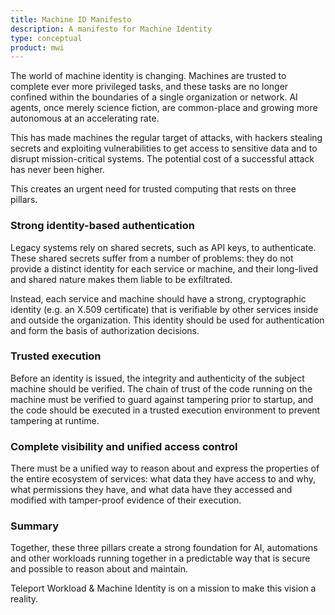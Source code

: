 ```yaml
---
title: Machine ID Manifesto
description: A manifesto for Machine Identity
type: conceptual
product: mwi
---
```


The world of machine identity is changing. Machines are trusted to complete
ever more privileged tasks, and these tasks are no longer confined within the
boundaries of a single organization or network. AI agents, once merely science
fiction, are common-place and growing more autonomous at an accelerating rate.

This has made machines the regular target of attacks, with hackers stealing
secrets and exploiting vulnerabilities to get access to sensitive data and to
disrupt mission-critical systems. The potential cost of a successful attack
has never been higher.

This creates an urgent need for trusted computing that rests on three pillars.

### Strong identity-based authentication

Legacy systems rely on shared secrets, such as API keys, to authenticate. These
shared secrets suffer from a number of problems: they do not provide a distinct
identity for each service or machine, and their long-lived and shared nature
makes them liable to be exfiltrated.

Instead, each service and machine should have a strong, cryptographic identity
(e.g. an X.509 certificate) that is verifiable by other services inside and
outside the organization. This identity should be used for authentication and
form the basis of authorization decisions.

### Trusted execution

Before an identity is issued, the integrity and authenticity of the subject
machine should be verified. The chain of trust of the code running on the
machine must be verified to guard against tampering prior to startup, and the
code should be executed in a trusted execution environment to prevent tampering
at runtime.

### Complete visibility and unified access control

There must be a unified way to reason about and express the properties of the
entire ecosystem of services: what data they have access to and why, what
permissions they have, and what data have they accessed and modified with
tamper-proof evidence of their execution.

### Summary

Together, these three pillars create a strong foundation for AI, automations and
other workloads running together in a predictable way that is secure and
possible to reason about and maintain.

Teleport Workload & Machine Identity is on a mission to make this vision a
reality.
